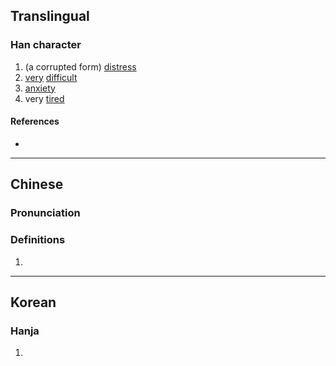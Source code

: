 {{character info}}
==Translingual==

===Han character===
{{Han char|rn=9|rad=人|as=09|sn=11|four=|canj=OVNO|ids=⿰亻彖}}

# (a corrupted form) [[distress]]
# [[very]] [[difficult]]
# [[anxiety]]
# very [[tired]]

====References====
* {{Han ref|kx=0111.160|hdz=10198.090|uh=3470|ud=13424}}

----

==Chinese==
{{zh-forms}}

===Pronunciation===
{{zh-pron
|m=huì
|c=fui4
|mc=
|oc=
|ma=
|cat=n,a
}}

===Definitions===
{{zh-hanzi}}

# {{rfdef|zh}}

----

==Korean==

===Hanja===
{{ko-hanja|게으르다|게으를|훼}}

# {{rfdef|ko|sort=人09}}